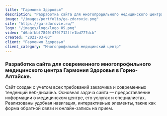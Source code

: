 ```yaml
---
title: "Гармония Здоровья"
description: "Разработка сайта для многопрофильного медицинского центра «Гармония Здоровья» в Горно-Алтайске. Современный дизайн, удобная запись на прием и полная информация об услугах."
image: "/images/portfolio/ga-zdorovie.png"
site: "https://ga-zdorovie.ru/"
logo: "/images/logo/logo_09.png"
video: "d6abfbbf7840f479f712ffe1bd777dcb"
created: "2021-03-03"
client: "Гармония Здоровья"
client_category: "Многопрофильный медицинский центр"
---
```


### Разработка сайта для современного многопрофильного медицинского центра Гармония Здоровья в Горно-Алтайске.

Сайт создан с учетом всех требований заказчика и современных тенденций веб-дизайна. Основная задача сайта — предоставление информации о медицинском центре, его услугах и специалистах. Реализованы удобная навигация, интерактивные элементы, такие как форма обратной связи и онлайн-запись на прием.
